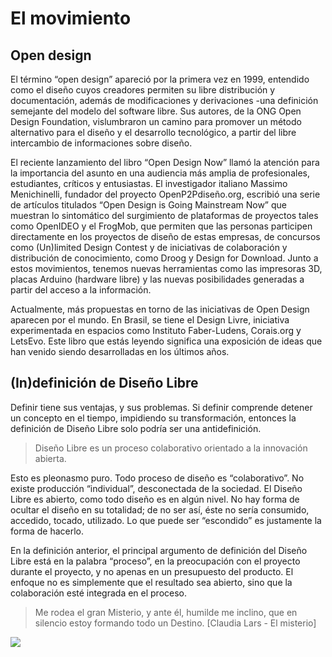# El movimiento 

## Open design
El término “open design” apareció por la primera vez en 1999, entendido como el diseño cuyos creadores permiten su libre distribución y documentación, además de modificaciones y derivaciones -una definición semejante del modelo del software libre. Sus autores, de la ONG Open Design Foundation, vislumbraron un camino para promover un método alternativo para el diseño y el desarrollo tecnológico, a partir del libre intercambio de informaciones sobre diseño. 

El reciente lanzamiento del libro “Open Design Now” llamó la atención para la importancia del asunto en una audiencia más amplia de profesionales, estudiantes, críticos y entusiastas. El investigador italiano Massimo Menichinelli, fundador del proyecto OpenP2Pdiseño.org, escribió una serie de artículos titulados “Open Design is Going Mainstream Now” que muestran lo sintomático del surgimiento de plataformas de proyectos tales como OpenIDEO y el FrogMob, que permiten que las personas participen directamente en los proyectos de diseño de estas empresas, de concursos como (Un)limited Design Contest y de iniciativas de colaboración y distribución de conocimiento, como Droog y Design for Download. Junto a estos movimientos, tenemos nuevas herramientas como las impresoras 3D, placas Arduino (hardware libre) y las nuevas posibilidades generadas a partir del acceso a la información. 

Actualmente, más propuestas en torno de las iniciativas de Open Design aparecen por el mundo. En Brasil, se tiene el Design Livre, iniciativa experimentada en espacios como Instituto Faber-Ludens, Corais.org y LetsEvo. Este libro que estás leyendo significa una exposición de ideas que han venido siendo desarrolladas en los últimos años. 

## (In)definición de Diseño Libre 
Definir tiene sus ventajas, y sus problemas. Si definir comprende detener un concepto en el tiempo, impidiendo su transformación, entonces la definición de Diseño Libre solo podría ser una antidefinición. 

> Diseño Libre es un proceso colaborativo orientado a la innovación abierta. 

Esto es pleonasmo puro. Todo proceso de diseño es “colaborativo”. No existe producción “individual”, desconectada de la sociedad. El Diseño Libre es abierto, como todo diseño es en algún nivel. No hay forma de ocultar el diseño en su totalidad; de no ser así, éste no sería consumido, accedido, tocado, utilizado. Lo que puede ser “escondido” es justamente la forma de hacerlo. 

En la definición anterior, el principal argumento de definición del Diseño Libre está en la palabra “proceso”, en la preocupación con el proyecto durante el proyecto, y no apenas en un presupuesto del producto. El enfoque no es simplemente que el resultado sea abierto, sino que la colaboración esté integrada en el proceso. 

> Me rodea el gran Misterio, y ante él, humilde me inclino, que en silencio estoy formando todo un Destino. [Claudia Lars - El misterio]

![](img/design-experimentos.png)
